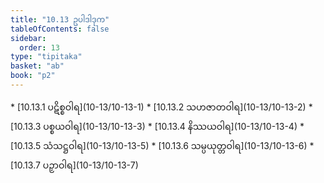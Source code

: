 ```yaml
---
title: "10.13 ဥပါဒါဒုက"
tableOfContents: false
sidebar:
  order: 13
type: "tipitaka"
basket: "ab"
book: "p2"
---
```



<DynamicBreadcrumb />



<TableOfContents book="p2" section="10.13">
* [10.13.1 ပဋိစ္စဝါရ](10-13/10-13-1)
* [10.13.2 သဟဇာတဝါရ](10-13/10-13-2)
* [10.13.3 ပစ္စယဝါရ](10-13/10-13-3)
* [10.13.4 နိဿယဝါရ](10-13/10-13-4)
* [10.13.5 သံသဋ္ဌဝါရ](10-13/10-13-5)
* [10.13.6 သမ္ပယုတ္တဝါရ](10-13/10-13-6)
* [10.13.7 ပဉှာဝါရ](10-13/10-13-7)
</TableOfContents>
